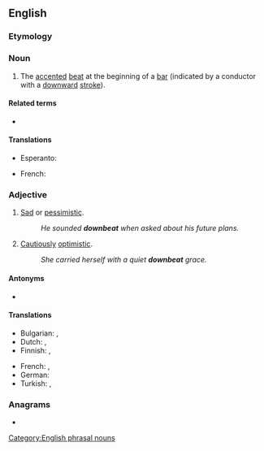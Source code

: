 ==English==

===Etymology===
{{prefix|en|down|beat}}

===Noun===
{{en-noun}}

# {{lb|en|music}} The [[accented]] [[beat]] at the beginning of a [[bar]] (indicated by a conductor with a [[downward]] [[stroke]]).

====Related terms====
* {{l|en|afterbeat}}

====Translations====
{{trans-top|accented beat}}
* Esperanto: {{t|eo|ĉefpulso}}
{{trans-mid}}
* French: {{t+|fr|temps fort}}
{{trans-bottom}}

===Adjective===
{{en-adj}}

# [[sad|Sad]] or [[pessimistic]].
#: ''He sounded '''downbeat''' when asked about his future plans.''
# [[cautiously|Cautiously]] [[optimistic]].
#: ''She carried herself with a quiet '''downbeat''' grace.''

====Antonyms====
* {{l|en|upbeat}}

====Translations====
{{trans-top|sad}}
* Bulgarian: {{t+|bg|мрачен}}, {{t+|bg|песимистичен}}
* Dutch: {{t+|nl|droef}}, {{t+|nl|pessimistisch}}
* Finnish: {{t+|fi|synkkä}}, {{t+|fi|pessimistinen}}
{{trans-mid}}
* French: {{t+|fr|triste}}, {{t+|fr|pessimiste}}
* German: {{t+|de|pessimistisch}}
* Turkish: {{t+|tr|karamsar}}, {{t+|tr|kötümser}}
{{trans-bottom}}

===Anagrams===
* {{anagrams|en|a=abdenotw|beat down|beatdown}}

[[Category:English phrasal nouns]]